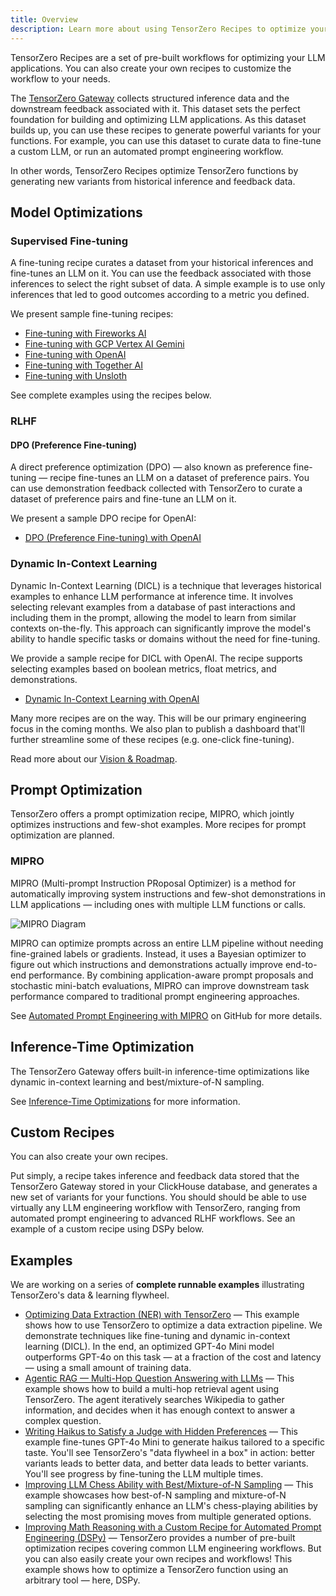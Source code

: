 ```yaml
---
title: Overview
description: Learn more about using TensorZero Recipes to optimize your LLM applications.
---
```


TensorZero Recipes are a set of pre-built workflows for optimizing your LLM applications.
You can also create your own recipes to customize the workflow to your needs.

The [TensorZero Gateway](/docs/gateway/) collects structured inference data and the downstream feedback associated with it.
This dataset sets the perfect foundation for building and optimizing LLM applications.
As this dataset builds up, you can use these recipes to generate powerful variants for your functions.
For example, you can use this dataset to curate data to fine-tune a custom LLM, or run an automated prompt engineering workflow.

In other words, TensorZero Recipes optimize TensorZero functions by generating new variants from historical inference and feedback data.

## Model Optimizations

### Supervised Fine-tuning

A fine-tuning recipe curates a dataset from your historical inferences and fine-tunes an LLM on it.
You can use the feedback associated with those inferences to select the right subset of data.
A simple example is to use only inferences that led to good outcomes according to a metric you defined.

We present sample fine-tuning recipes:

- [Fine-tuning with Fireworks AI](https://github.com/tensorzero/tensorzero/tree/main/recipes/supervised_fine_tuning/fireworks)
- [Fine-tuning with GCP Vertex AI Gemini](https://github.com/tensorzero/tensorzero/tree/main/recipes/supervised_fine_tuning/gcp-vertex-gemini/)
- [Fine-tuning with OpenAI](https://github.com/tensorzero/tensorzero/tree/main/recipes/supervised_fine_tuning/openai)
- [Fine-tuning with Together AI](https://github.com/tensorzero/tensorzero/tree/main/recipes/supervised_fine_tuning/together/)
- [Fine-tuning with Unsloth](https://github.com/tensorzero/tensorzero/tree/main/recipes/supervised_fine_tuning/unsloth/)

See complete examples using the recipes below.

### RLHF

#### DPO (Preference Fine-tuning)

A direct preference optimization (DPO) &mdash; also known as preference fine-tuning &mdash; recipe fine-tunes an LLM on a dataset of preference pairs.
You can use demonstration feedback collected with TensorZero to curate a dataset of preference pairs and fine-tune an LLM on it.

We present a sample DPO recipe for OpenAI:

- [DPO (Preference Fine-tuning) with OpenAI](https://github.com/tensorzero/tensorzero/blob/main/recipes/dpo/openai/)

### Dynamic In-Context Learning

Dynamic In-Context Learning (DICL) is a technique that leverages historical examples to enhance LLM performance at inference time.
It involves selecting relevant examples from a database of past interactions and including them in the prompt, allowing the model to learn from similar contexts on-the-fly.
This approach can significantly improve the model's ability to handle specific tasks or domains without the need for fine-tuning.

We provide a sample recipe for DICL with OpenAI.
The recipe supports selecting examples based on boolean metrics, float metrics, and demonstrations.

- [Dynamic In-Context Learning with OpenAI](https://github.com/tensorzero/tensorzero/tree/main/recipes/dicl/)

<Tip>

Many more recipes are on the way. This will be our primary engineering focus in the coming months.
We also plan to publish a dashboard that'll further streamline some of these recipes (e.g. one-click fine-tuning).

Read more about our [Vision & Roadmap](/docs/vision-roadmap/).

</Tip>

## Prompt Optimization

TensorZero offers a prompt optimization recipe, MIPRO, which jointly optimizes instructions and few-shot examples.
More recipes for prompt optimization are planned.

### MIPRO

MIPRO (Multi-prompt Instruction PRoposal Optimizer) is a method for automatically improving system instructions and few-shot demonstrations in LLM applications — including ones with multiple LLM functions or calls.

![MIPRO Diagram](/recipes/index-mipro-diagram.svg)

MIPRO can optimize prompts across an entire LLM pipeline without needing fine-grained labels or gradients. Instead, it uses a Bayesian optimizer to figure out which instructions and demonstrations actually improve end-to-end performance. By combining application-aware prompt proposals and stochastic mini-batch evaluations, MIPRO can improve downstream task performance compared to traditional prompt engineering approaches.

See [Automated Prompt Engineering with MIPRO](https://github.com/tensorzero/tensorzero/tree/main/recipes/mipro) on GitHub for more details.

## Inference-Time Optimization

The TensorZero Gateway offers built-in inference-time optimizations like dynamic in-context learning and best/mixture-of-N sampling.

See [Inference-Time Optimizations](/docs/gateway/guides/inference-time-optimizations/) for more information.

## Custom Recipes

You can also create your own recipes.

Put simply, a recipe takes inference and feedback data stored that the TensorZero Gateway stored in your ClickHouse database, and generates a new set of variants for your functions.
You should should be able to use virtually any LLM engineering workflow with TensorZero, ranging from automated prompt engineering to advanced RLHF workflows.
See an example of a custom recipe using DSPy below.

## Examples

We are working on a series of **complete runnable examples** illustrating TensorZero's data & learning flywheel.

- [Optimizing Data Extraction (NER) with TensorZero](https://github.com/tensorzero/tensorzero/tree/main/examples/data-extraction-ner) — This example shows how to use TensorZero to optimize a data extraction pipeline. We demonstrate techniques like fine-tuning and dynamic in-context learning (DICL). In the end, an optimized GPT-4o Mini model outperforms GPT-4o on this task &mdash; at a fraction of the cost and latency &mdash; using a small amount of training data.
- [Agentic RAG — Multi-Hop Question Answering with LLMs](https://github.com/tensorzero/tensorzero/tree/main/examples/rag-retrieval-augmented-generation/simple-agentic-rag/) — This example shows how to build a multi-hop retrieval agent using TensorZero. The agent iteratively searches Wikipedia to gather information, and decides when it has enough context to answer a complex question.
- [Writing Haikus to Satisfy a Judge with Hidden Preferences](https://github.com/tensorzero/tensorzero/tree/main/examples/haiku-hidden-preferences) — This example fine-tunes GPT-4o Mini to generate haikus tailored to a specific taste. You'll see TensorZero's "data flywheel in a box" in action: better variants leads to better data, and better data leads to better variants. You'll see progress by fine-tuning the LLM multiple times.
- [Improving LLM Chess Ability with Best/Mixture-of-N Sampling](https://github.com/tensorzero/tensorzero/tree/main/examples/chess-puzzles/) — This example showcases how best-of-N sampling and mixture-of-N sampling can significantly enhance an LLM's chess-playing abilities by selecting the most promising moves from multiple generated options.
- [Improving Math Reasoning with a Custom Recipe for Automated Prompt Engineering (DSPy)](https://github.com/tensorzero/tensorzero/tree/main/examples/gsm8k-custom-recipe-dspy) — TensorZero provides a number of pre-built optimization recipes covering common LLM engineering workflows. But you can also easily create your own recipes and workflows! This example shows how to optimize a TensorZero function using an arbitrary tool — here, DSPy.

